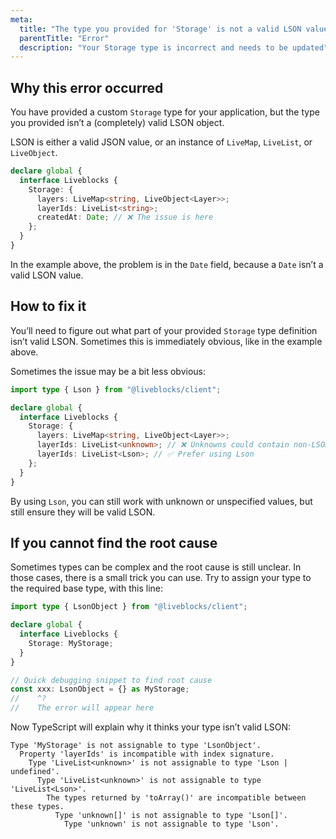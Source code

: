 ```yaml
---
meta:
  title: "The type you provided for 'Storage' is not a valid LSON value"
  parentTitle: "Error"
  description: "Your Storage type is incorrect and needs to be updated"
---
```


## Why this error occurred

You have provided a custom `Storage` type for your application, but the type you
provided isn’t a (completely) valid LSON object.

<Banner type="success" title="What was LSON again?">

LSON is either a valid JSON value, or an instance of `LiveMap`, `LiveList`, or
`LiveObject`.

</Banner>

```ts highlight="6"
declare global {
  interface Liveblocks {
    Storage: {
      layers: LiveMap<string, LiveObject<Layer>>;
      layerIds: LiveList<string>;
      createdAt: Date; // ❌ The issue is here
    };
  }
}
```

In the example above, the problem is in the `Date` field, because a `Date` isn’t
a valid LSON value.

## How to fix it

You’ll need to figure out what part of your provided `Storage` type definition
isn’t valid LSON. Sometimes this is immediately obvious, like in the example
above.

Sometimes the issue may be a bit less obvious:

```ts highlight="7-8"
import type { Lson } from "@liveblocks/client";

declare global {
  interface Liveblocks {
    Storage: {
      layers: LiveMap<string, LiveObject<Layer>>;
      layerIds: LiveList<unknown>; // ❌ Unknowns could contain non-LSON
      layerIds: LiveList<Lson>; // ✅ Prefer using Lson
    };
  }
}
```

By using `Lson`, you can still work with unknown or unspecified values, but
still ensure they will be valid LSON.

## If you cannot find the root cause

Sometimes types can be complex and the root cause is still unclear. In those
cases, there is a small trick you can use. Try to assign your type to the
required base type, with this line:

```ts highlight="9-10"
import type { LsonObject } from "@liveblocks/client";

declare global {
  interface Liveblocks {
    Storage: MyStorage;
  }
}

// Quick debugging snippet to find root cause
const xxx: LsonObject = {} as MyStorage;
//    ^?
//    The error will appear here
```

Now TypeScript will explain why it thinks your type isn’t valid LSON:

```error showLineNumbers={false}
Type 'MyStorage' is not assignable to type 'LsonObject'.
  Property 'layerIds' is incompatible with index signature.
    Type 'LiveList<unknown>' is not assignable to type 'Lson | undefined'.
      Type 'LiveList<unknown>' is not assignable to type 'LiveList<Lson>'.
        The types returned by 'toArray()' are incompatible between these types.
          Type 'unknown[]' is not assignable to type 'Lson[]'.
            Type 'unknown' is not assignable to type 'Lson'.
```
